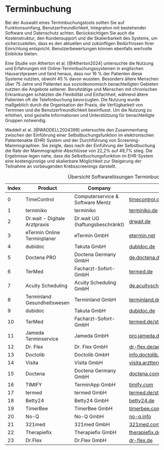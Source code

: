 # Terminbuchung

Bei der Auswahl eines Terminbuchungstools sollten Sie auf Funktionsumfang, Benutzerfreundlichkeit, Integration mit bestehender Software und Datenschutz achten. Berücksichtigen Sie auch die Kostenstruktur, den Kundensupport und die Skalierbarkeit des Systems, um sicherzustellen, dass es den aktuellen und zukünftigen Bedürfnissen Ihrer Einrichtung entspricht. Benutzerbewertungen können ebenfalls wertvolle Einblicke bieten.

Eine Studie von Atherton et al. [@Atherton2024] untersuchte die Nutzung und Erfahrungen mit Online-Terminbuchungssystemen in englischen Hausarztpraxen und fand heraus, dass nur 16 % der Patienten diese Systeme nutzten, obwohl 45 % davon wussten. Besonders ältere Menschen über 75 Jahre und Patienten aus sozioökonomisch benachteiligten Gebieten nutzten die Angebote seltener. Berufstätige und Menschen mit chronischen Erkrankungen schätzten die Flexibilität und Einfachheit, während ältere Patienten oft die Telefonbuchung bevorzugten. Die Nutzung wurde maßgeblich durch die Organisation der Praxis, die Verfügbarkeit von Terminen und die Benutzerfreundlichkeit beeinflusst. Um die Nutzung zu erhöhen, sind gezielte Informationen und Unterstützung für benachteiligte Gruppen notwendig.

Waddell et al. [@WADDELL2024399] untersuchte den Zusammenhang zwischen der Einführung einer Selbstbuchungsfunktion im elektronischen Patientenakte (EHR) System und der Durchführung von Screening-Mammographien. Sie zeigte, dass nach der Einführung der Selbstbuchung die Rate der Mammographie-Abschlüsse von 22,2% auf 49,7% stieg. Die Ergebnisse legen nahe, dass die Selbstbuchungsfunktion im EHR-System eine kostengünstige und skalierbare Möglichkeit zur Steigerung der Teilnahme an vorbeugenden Krebsscreenings darstellt.

| Index | Product | Company | URL |
|---|---|---|---| 
| 0 | TimeControl | Computerservice & Software Mentz | [timecontrol.co](https://timecontrol.co) |
| 1 | terminiko | terminiko | [terminiko.de](http://www.terminiko.de) |
| 2 | Dr.wait - Digitale Arztpraxis | Dr.wait UG (haftungsbeschränkt) | [drwait.de](https://www.drwait.de/) |
| 3 | eTermin Online Terminplaner | eTermin GmbH | [etermin.net](https://www.etermin.net) |
| 4 | dubidoc | Takuta GmbH | [dubidoc.de](http://www.dubidoc.de) |
| 5 | Doctena PRO | Doctena Germany GmbH | [de.doctena.de](https://de.doctena.de/) |
| 6 | TerMed | Facharzt-Sofort-GmbH | [termed.de](http://www.termed.de) |
| 7 | Acuity Scheduling | Acuity Scheduling GmbH | [de.acuityscheduling.com](https://de.acuityscheduling.com/) |
| 8 | Terminland Gesundheitswesen | Terminland GmbH | [terminland.de/branchen/gesundheitswesen/](https://www.terminland.de/branchen/gesundheitswesen/) |
| 9 | dubidoc | Takuta GmbH | [dubidoc.de](https://www.dubidoc.de/) |
| 10 | TerMed | Facharzt-Sofort-GmbH | [termed.de/start](https://www.termed.de/start) |
| 11 | Jameda Terminservice | Jameda GmbH | [pro.jameda.de](https://pro.jameda.de/) |
| 12 | Dr. Flex | Dr. Flex GmbH | [dr-flex.de/aerzte](https://dr-flex.de/aerzte) |
| 13 | Doctolib | Doctolib GmbH | [info.doctolib.de](https://info.doctolib.de/) |
| 14 | Visita | Visita GmbH | [visita.arzttermine.de](https://visita.arzttermine.de/) |
| 15 | Doctena | Doctena Germany GmbH | [doctena.com/de/](https://www.doctena.com/de/) |
| 16 | TIMIFY | TerminApp GmbH | [timify.com](https://www.timify.com/) |
| 17 | termed | termed GmbH | [termed.de/start](https://www.termed.de/start) |
| 18 | Betty24                         | Betty24 GmbH                        | [betty24.de](https://info.betty24.de/)                               |
| 19 | TimerBee                        | TimerBee GmbH                       | [timerbee.com](https://www.timerbee.com/)                            |
| 20 | No-Q                            | No-Q GmbH                           | [no-q.info](https://www.no-q.info/)                                  |
| 21 | 321med                          | 321med GmbH                         | [321med.com](https://321med.com/)                                    |
| 22 | Therapiefix                     | Therapiefix GmbH                    | [therapiefix.de](https://www.therapiefix.de/)                       |
| 23 | Dr.Flex                         | Dr.Flex GmbH                        | [dr-flex.de](https://dr-flex.de/aerzte)                             |

: Übersicht Softwarelösungen Terminbuchung
